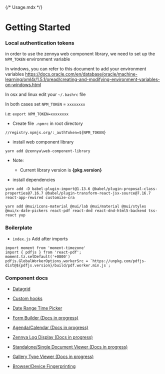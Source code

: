 {/* Usage.mdx */}


<Meta title="Usage" />

# Getting Started

### Local authentication tokens

in order to use the zennya web component library, we need to set up the `NPM_TOKEN` environment variable

In windows, you can refer to this document to add your environment variables
https://docs.oracle.com/en/database/oracle/machine-learning/oml4r/1.5.1/oread/creating-and-modifying-environment-variables-on-windows.html

In osx and linux edit your `~/.bashrc` file

In both cases set `NPM_TOKEN` = `xxxxxxxx`

i.e: `export NPM_TOKEN=xxxxxxxx`

* Create file `.npmrc` in root directory

```
//registry.npmjs.org/:_authToken=${NPM_TOKEN}
```

* install web component library

```
yarn add @zennya\web-component-library
```

* Note:
  * Current library version is <b>{pkg.version}</b>

* install dependencies

```
yarn add -D babel-plugin-import@1.13.6 @babel/plugin-proposal-class-properties@7.16.7 @babel/plugin-transform-react-jsx-source@7.16.7 react-app-rewired customize-cra 

yarn add @mui/icons-material @mui/lab @mui/material @mui/styles @mui/x-date-pickers react-pdf react-dnd react-dnd-html5-backend tss-react yup

```

### Boilerplate

* `index.js`
  Add after imports

```
import moment from 'moment-timezone'
import { pdfjs } from 'react-pdf';
moment.tz.setDefault('+0800')
pdfjs.GlobalWorkerOptions.workerSrc = `https://unpkg.com/pdfjs-dist@${pdfjs.version}/build/pdf.worker.min.js`;
```

### Component docs

* [Datagrid](?path=/docs/datagrid-datagridv3-usage--docs)

* [Custom hooks](?path=/docs/hooks-usage--docs)

* [Date Range Time Picker](?path=/docs/datetimerangepicker--docs)

* [Form Builder (Docs in progress)](?path=/docs/form-formbuilder--docs)

* [Agenda/Calendar (Docs in progress)](?path=/docs/agenda-agenda--docs)

* [Zennya Log Display (Docs in progress)](/?path=/docs/logger--docs)

* [Standalone/Single Document Viewer (Docs in progress)](?path=/docs/documentviewer--docs)

* [Gallery Type Viewer (Docs in progress)](?path=/docs/documentgallery--docs)

* [Browser/Device Fingerprinting](?path=/docs/deviceinfo--docs)
